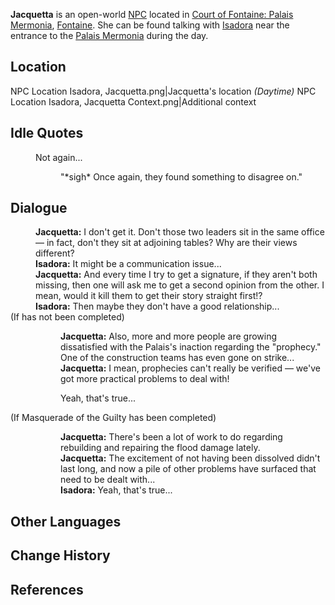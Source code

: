 {{Character Infobox
|type             = Open-World NPC
|image            = NPC Jacquetta.png
|realname         = <!-- Optional, if different from in-game name -->
|deceased         = <!-- Past (for deceased prior to events of the game) or free response -->
|region           = Fontaine
|location         = Fontaine
|affiliation      = Maison Gestion
|title            = Gestionnaire

|ancestry         = <!-- Clan/family -->
|father           = 
|mother           = 
|spouse           = 
|sibling          = 
|child            = 
|relative         = 

|voiceEN          = [[imdb:nm11698261|Rebecca Chiara Marano]]<ref name="Rebecca Chiara Marano">Twitter: [https://twitter.com/rcmvoice/status/1692219100313890916 EN VA Self Announcement] ([https://web.archive.org/web/20230817181600/https://twitter.com/rcmvoice/status/1692219100313890916 Archived])</ref>
|voiceCN          = 
|voiceJP          = 
|voiceKR          = 
|dialoguereward   = 
}}
'''Jacquetta''' is an open-world [[NPC]] located in [[Court of Fontaine: Palais Mermonia]], [[Fontaine]]. She can be found talking with [[Isadora]] near the entrance to the [[Palais Mermonia]] during the day.

==Location==
<gallery>
NPC Location Isadora, Jacquetta.png|Jacquetta's location ''(Daytime)''
NPC Location Isadora, Jacquetta Context.png|Additional context
</gallery>
<!--
==Profile==
''(To be added.)''

===Appearance===
''(To be added.)''

==Quests and Events==
{{Quests and Events}}
-->
==Idle Quotes==
{{Dialogue Start}}
: {{DIcon|Idle}} Not again...
:: {{A|VO Jacquetta 01.ogg}} "*sigh* Once again, they found something to disagree on."
{{Dialogue End}}

==Dialogue==
{{Dialogue Start}}
:'''Jacquetta:''' I don't get it. Don't those two leaders sit in the same office &mdash; in fact, don't they sit at adjoining tables? Why are their views different?
:'''Isadora:''' It might be a communication issue...
:'''Jacquetta:''' And every time I try to get a signature, if they aren't both missing, then one will ask me to get a second opinion from the other. I mean, would it kill them to get their story straight first!?
:'''Isadora:''' Then maybe they don't have a good relationship...
;(If {{Quest|Masquerade of the Guilty}} has not been completed)
::'''Jacquetta:''' Also, more and more people are growing dissatisfied with the Palais's inaction regarding the "prophecy." One of the construction teams has even gone on strike...
::'''Jacquetta:''' I mean, prophecies can't really be verified &mdash; we've got more practical problems to deal with!
::{{sic|'''Jacquetta:'''}} Yeah, that's true...
;(If Masquerade of the Guilty has been completed)
::'''Jacquetta:''' There's been a lot of work to do regarding rebuilding and repairing the flood damage lately.
::'''Jacquetta:''' The excitement of not having been dissolved didn't last long, and now a pile of other problems have surfaced that need to be dealt with...
::'''Isadora:''' Yeah, that's true...
{{Dialogue End}}
<!--
==Event Dialogue==
===Event Name===
{{Dialogue Start}}
:'''{{subst:PAGENAME}}:'''
{{Dialogue End}}
-->

==Other Languages==
{{Other Languages|default_hidden=1
|en      = Jacquetta
|zhs     = 杰柯艾妲
|zhs_rm  = Jiékē'àidá
|zht     = 傑柯艾妲
|zht_rm  = Jiékē'àidá
|ja      = ジャケッタ
|ja_rm   = Jaketta
|ko      = 자퀘타
|es      = Jacquetta
|fr      = Jacquetta
|ru      = Жакетта
|th      = Jacquetta
|vi      = Jacquetta
|de      = Jacquetta
|id      = Jacquetta
|pt      = Jacquetta
|tr      = Jacquetta
|it      = Jacquetta
}}

==Change History==
{{Change History|4.0}}

==References==
{{Reflist}}